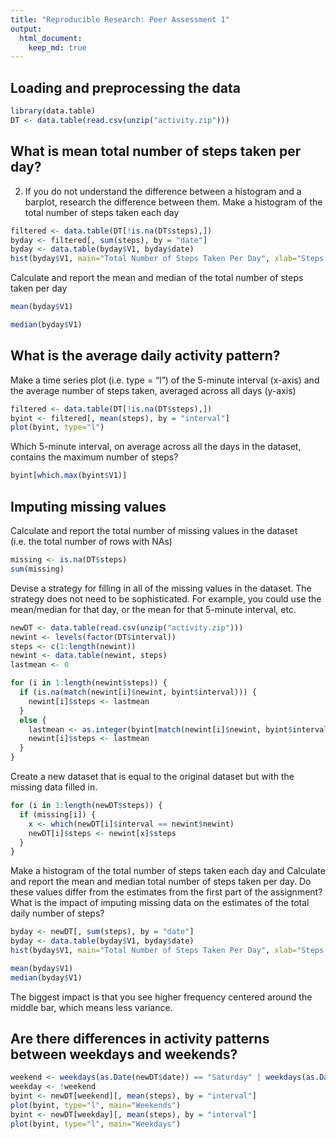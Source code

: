 ```yaml
---
title: "Reproducible Research: Peer Assessment 1"
output: 
  html_document:
    keep_md: true
---
```



## Loading and preprocessing the data
```r
library(data.table)
DT <- data.table(read.csv(unzip("activity.zip")))
```

## What is mean total number of steps taken per day?

2. If you do not understand the difference between a histogram and a barplot, research the difference between them. Make a histogram of the total number of steps taken each day

```r
filtered <- data.table(DT[!is.na(DT$steps),])
byday <- filtered[, sum(steps), by = "date"]
byday <- data.table(byday$V1, byday$date)
hist(byday$V1, main="Total Number of Steps Taken Per Day", xlab="Steps Per Day", breaks=8)
```

Calculate and report the mean and median of the total number of steps taken per day

```r
mean(byday$V1)
```

```r
median(byday$V1)
```

## What is the average daily activity pattern?

Make a time series plot (i.e. type = "l") of the 5-minute interval (x-axis) and the average number of steps taken, averaged across all days (y-axis)

```r
filtered <- data.table(DT[!is.na(DT$steps),])
byint <- filtered[, mean(steps), by = "interval"]
plot(byint, type="l")
```

Which 5-minute interval, on average across all the days in the dataset, contains the maximum number of steps?

```r
byint[which.max(byint$V1)]
```

## Imputing missing values

Calculate and report the total number of missing values in the dataset (i.e. the total number of rows with NAs)

```r
missing <- is.na(DT$steps)
sum(missing)
```

Devise a strategy for filling in all of the missing values in the dataset. The strategy does not need to be sophisticated. For example, you could use the mean/median for that day, or the mean for that 5-minute interval, etc.

```r
newDT <- data.table(read.csv(unzip("activity.zip")))
newint <- levels(factor(DT$interval))
steps <- c(1:length(newint))
newint <- data.table(newint, steps)
lastmean <- 0

for (i in 1:length(newint$steps)) {
  if (is.na(match(newint[i]$newint, byint$interval))) {
    newint[i]$steps <- lastmean
  }
  else {
    lastmean <- as.integer(byint[match(newint[i]$newint, byint$interval)]$V1)
    newint[i]$steps <- lastmean
  }
}
```

Create a new dataset that is equal to the original dataset but with the missing data filled in.

```r
for (i in 1:length(newDT$steps)) {
  if (missing[i]) {
    x <- which(newDT[i]$interval == newint$newint)
    newDT[i]$steps <- newint[x]$steps
  }
}
```

Make a histogram of the total number of steps taken each day and Calculate and report the mean and median total number of steps taken per day. Do these values differ from the estimates from the first part of the assignment? What is the impact of imputing missing data on the estimates of the total daily number of steps?

```r
byday <- newDT[, sum(steps), by = "date"]
byday <- data.table(byday$V1, byday$date)
hist(byday$V1, main="Total Number of Steps Taken Per Day", xlab="Steps Per Day", breaks=8)
```

```r
mean(byday$V1)
median(byday$V1)
```

The biggest impact is that you see higher frequency centered around the middle bar, which means less variance.

## Are there differences in activity patterns between weekdays and weekends?

```r
weekend <- weekdays(as.Date(newDT$date)) == "Saturday" | weekdays(as.Date(newDT$date)) == "Sunday"
weekday <- !weekend
byint <- newDT[weekend][, mean(steps), by = "interval"]
plot(byint, type="l", main="Weekends")
byint <- newDT[weekday][, mean(steps), by = "interval"]
plot(byint, type="l", main="Weekdays")
```